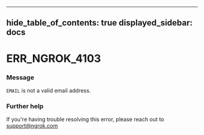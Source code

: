 

---
hide_table_of_contents: true
displayed_sidebar: docs
---


# ERR_NGROK_4103

### Message
`EMAIL` is not a valid email address.

<ErrorDetails error="err_ngrok_4103" />



### Further help
If you're having trouble resolving this error, please reach out to [support@ngrok.com](mailto:support@ngrok.com?subject=Help%20with%20ERR_NGROK_4103)

